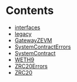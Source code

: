 

# Contents
- [interfaces](/src/pages/developers/architecture/protocol/contracts/zevm/interfaces)
- [legacy](/src/pages/developers/architecture/protocol/contracts/zevm/legacy)
- [GatewayZEVM](GatewayZEVM.sol/contract.GatewayZEVM.mdx)
- [SystemContractErrors](SystemContract.sol/interface.SystemContractErrors.mdx)
- [SystemContract](SystemContract.sol/contract.SystemContract.mdx)
- [WETH9](WZETA.sol/contract.WETH9.mdx)
- [ZRC20Errors](ZRC20.sol/interface.ZRC20Errors.mdx)
- [ZRC20](ZRC20.sol/contract.ZRC20.mdx)
